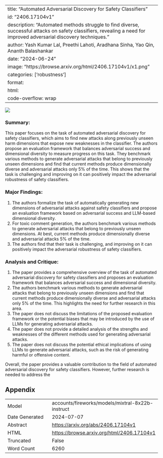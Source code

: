 
---
title: "Automated Adversarial Discovery for Safety Classifiers"
id: "2406.17104v1"
description: "Automated methods struggle to find diverse, successful attacks on safety classifiers, revealing a need for improved adversarial discovery techniques."
author: Yash Kumar Lal, Preethi Lahoti, Aradhana Sinha, Yao Qin, Ananth Balashankar
date: "2024-06-24"
image: "https://browse.arxiv.org/html/2406.17104v1/x1.png"
categories: ['robustness']
format:
  html:
    code-overflow: wrap
---

![](https://browse.arxiv.org/html/2406.17104v1/x1.png)

### Summary:

This paper focuses on the task of automated adversarial discovery for safety classifiers, which aims to find new attacks along previously unseen harm dimensions that expose new weaknesses in the classifier. The authors propose an evaluation framework that balances adversarial success and dimensional diversity to measure progress on this task. They benchmark various methods to generate adversarial attacks that belong to previously unseen dimensions and find that current methods produce dimensionally diverse and adversarial attacks only 5% of the time. This shows that the task is challenging and improving on it can positively impact the adversarial robustness of safety classifiers.

### Major Findings:

1. The authors formalize the task of automatically generating new dimensions of adversarial attacks against safety classifiers and propose an evaluation framework based on adversarial success and LLM-based dimensional diversity.
2. For toxic comment generation, the authors benchmark various methods to generate adversarial attacks that belong to previously unseen dimensions. At best, current methods produce dimensionally diverse and adversarial attacks 5% of the time.
3. The authors find that their task is challenging, and improving on it can positively impact the adversarial robustness of safety classifiers.

### Analysis and Critique:

1. The paper provides a comprehensive overview of the task of automated adversarial discovery for safety classifiers and proposes an evaluation framework that balances adversarial success and dimensional diversity.
2. The authors benchmark various methods to generate adversarial attacks that belong to previously unseen dimensions and find that current methods produce dimensionally diverse and adversarial attacks only 5% of the time. This highlights the need for further research in this area.
3. The paper does not discuss the limitations of the proposed evaluation framework or the potential biases that may be introduced by the use of LLMs for generating adversarial attacks.
4. The paper does not provide a detailed analysis of the strengths and weaknesses of the different methods used for generating adversarial attacks.
5. The paper does not discuss the potential ethical implications of using LLMs to generate adversarial attacks, such as the risk of generating harmful or offensive content.

Overall, the paper provides a valuable contribution to the field of automated adversarial discovery for safety classifiers. However, further research is needed to address the

## Appendix

|          |          |
|----------|----------|
| Model     | accounts/fireworks/models/mixtral-8x22b-instruct       |
| Date Generated     | 2024-07-07       |
| Abstract | [https://arxiv.org/abs/2406.17104v1](https://arxiv.org/abs/2406.17104v1)        |
| HTML     | [https://browse.arxiv.org/html/2406.17104v1](https://browse.arxiv.org/html/2406.17104v1)       |
| Truncated       | False       |
| Word Count       | 6260       |